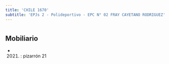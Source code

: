 ```yaml
---
title: 'CHILE 1670'
subtitle: 'EPJs 2 - Polideportivo - EPC N° 02 FRAY CAYETANO RODRIGUEZ'
---
```


#


## Mobiliario

*  (2021) : pizarrón 21 



